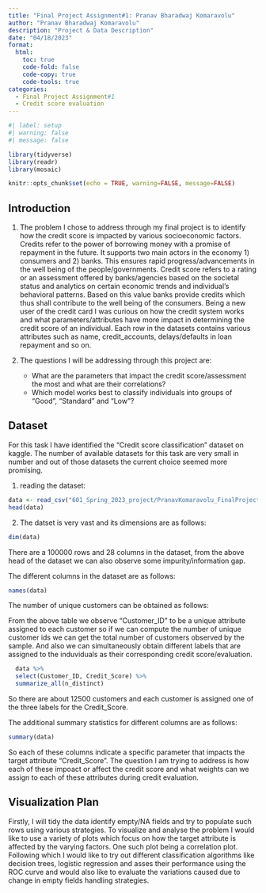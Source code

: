 ```yaml
---
title: "Final Project Assignment#1: Pranav Bharadwaj Komaravolu"
author: "Pranav Bharadwaj Komaravolu"
description: "Project & Data Description"
date: "04/18/2023"
format:
  html:
    toc: true
    code-fold: false
    code-copy: true
    code-tools: true
categories:
  - Final Project Assignment#1
  - Credit score evaluation
---
```


```r
#| label: setup
#| warning: false
#| message: false

library(tidyverse)
library(readr)
library(mosaic)

knitr::opts_chunk$set(echo = TRUE, warning=FALSE, message=FALSE)
```

## Introduction
1. The problem I chose to address through my final project is to identify how the credit score is impacted by various socioeconomic factors. Credits refer to the power of borrowing money with a promise of repayment in the future. It supports two main actors in the economy 1) consumers and 2) banks. This ensures rapid progress/advancements in the well being of the people/governments. Credit score refers to a rating or an assessment offered by banks/agencies based on the societal status and analytics on certain economic trends and individual's behavioral patterns. Based on this value banks provide credits which thus shall contribute to the well being of the consumers. Being a new user of the credit card I was curious on how the credit system works and what parameters/attributes have more impact in determining the credit score of an individual. Each row in the datasets contains various attributes such as name, credit_accounts, delays/defaults in loan repayment and so on.
  
  2. The questions I will be addressing through this project are:
      *  What are the parameters that impact the credit score/assessment the most and what are their correlations?
      *  Which model works best to classify individuals into groups of "Good", "Standard" and "Low"?

## Dataset

For this task I have identified the "Credit score classification" dataset on kaggle. The number of available datasets for this task are very small in number and out of those datasets the current choice seemed more promising. 

1.    reading the dataset:
```r
data <- read_csv("601_Spring_2023_project/PranavKomaravolu_FinalProjectData/train.csv")
head(data)
```

2. The datset is very vast and its dimensions are as follows:
```r
dim(data)
```
There are a 100000 rows and 28 columns in the dataset, from the above head of the dataset we can also observe some impurity/information gap.

The different columns in the dataset are as follows:
```r
names(data)
```

The number of unique customers can be obtained as follows:

From the above table we observe "Customer_ID" to be a unique attribute assigned to each customer so if we can compute the number of unique customer ids we can get the total number of customers observed by the sample. And also we can simultaneously obtain different labels that are assigned to the induviduals as their corresponding credit score/evaluation.
```r
  data %>%
  select(Customer_ID, Credit_Score) %>%
  summarize_all(n_distinct)
```

So there are about 12500 customers and each customer is assigned one of the three labels for the Credit_Score.

The additional summary statistics for different columns are as follows:
```r
summary(data)
```

So each of these columns indicate a specific parameter that impacts the target attribute "Credit_Score". The question I am trying to address is how each of these impoact or affect the credit score and what weights can we assign to each of these attributes during credit evaluation.

## Visualization Plan
Firstly, I will tidy the data identify empty/NA fields and try to populate such rows using various strategies. To visualize and analyse the problem I would like to use a variety of plots which focus on how the target attribute is affected by the varying factors. One such plot being a correlation plot. Following which I would like to try out different classification algorithms like decision trees, logistic regression and asses their performance using the ROC curve and would also like to evaluate the variations caused due to change in empty fields handling strategies.  



